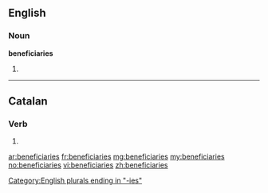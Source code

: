 ==English==

===Noun===
'''beneficiaries'''

# {{plural of|beneficiary}}

[[Category:English plurals ending in "-ies"]]

----

==Catalan==

===Verb===
{{head|ca|verb form}}

# {{ca-verb form of|p=2|n=sg|m=cond|beneficiar}}

[[ar:beneficiaries]]
[[fr:beneficiaries]]
[[mg:beneficiaries]]
[[my:beneficiaries]]
[[no:beneficiaries]]
[[vi:beneficiaries]]
[[zh:beneficiaries]]